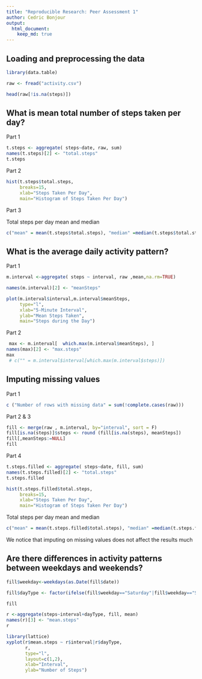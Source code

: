 ```yaml
---
title: "Reproducible Research: Peer Assessment 1"
author: Cedric Bonjour
output: 
  html_document:
    keep_md: true
---
```


## Loading and preprocessing the data

```r
library(data.table)

raw <- fread("activity.csv")

head(raw[!is.na(steps)])


```



## What is mean total number of steps taken per day?

Part 1

```r
t.steps <- aggregate( steps~date, raw, sum)
names(t.steps)[2] <- "total.steps"
t.steps
```

Part 2

```r
hist(t.steps$total.steps, 
     breaks=15,
     xlab="Steps Taken Per Day", 
     main="Histogram of Steps Taken Per Day")

```

Part 3 

Total steps per day mean and median

```r
c("mean" = mean(t.steps$total.steps), "median" =median(t.steps$total.steps))
```



## What is the average daily activity pattern?

Part 1

```r

m.interval <-aggregate( steps ~ interval, raw ,mean,na.rm=TRUE)

names(m.interval)[2] <- "meanSteps"

plot(m.interval$interval,m.interval$meanSteps,
     type="l",
     xlab="5-Minute Interval",
     ylab="Mean Steps Taken",
     main="Steps during the Day")


```
Part 2
```r
 max <- m.interval[  which.max(m.interval$meanSteps), ]
names(max)[2] <- "max.steps"
max
 # c("" = m.interval$interval[which.max(m.interval$steps)])
```



## Imputing missing values

Part 1
```r
c ("Number of rows with missing data" = sum(!complete.cases(raw)))

```

Part 2 & 3

```r
fill <- merge(raw , m.interval, by="interval", sort = F)
fill[is.na(steps)]$steps <- round (fill[is.na(steps), meanSteps])
fill[,meanSteps:=NULL]
fill
```
Part 4 

```r
t.steps.filled <- aggregate( steps~date, fill, sum)
names(t.steps.filled)[2] <- "total.steps"
t.steps.filled
```


```r
hist(t.steps.filled$total.steps, 
     breaks=15,
     xlab="Steps Taken Per Day", 
     main="Histogram of Steps Taken Per Day")

```
Total steps per day mean and median

```r
c("mean" = mean(t.steps.filled$total.steps), "median" =median(t.steps.filled$total.steps))
```


We notice that imputing on missing values does not affect the results much


## Are there differences in activity patterns between weekdays and weekends?

```r

fill$weekday<-weekdays(as.Date(fill$date))

fill$dayType <- factor(ifelse(fill$weekday=="Saturday"|fill$weekday=="Sunday", "weekend", "weekday"))

fill

```
```r
r <-aggregate(steps~interval+dayType, fill, mean)
names(r)[3] <- "mean.steps"
r
```
```r
library(lattice)
xyplot(r$mean.steps ~ r$interval|r$dayType,
       r,
       type="l",
       layout=c(1,2),
       xlab="Interval",
       ylab="Number of Steps")
```
